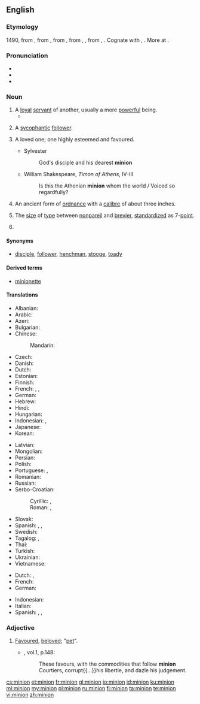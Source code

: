 ==English==
{{wikipedia}}

===Etymology===
1490, from {{etyl|frm|en}} {{term|mignon||lover, royal favourite, darling|lang=frm}}, from {{etyl|fro|en}} {{term|mignot||dainty, pleasing, gentle, kind|lang=fro}}, from {{etyl|frk|en}} {{m|frk|*minnijo||love, friendship, affection, memory}}, from {{etyl|gem-pro|en}} {{m|gem-pro|*minþijō}}, {{m|gem-pro|*mindijō||affectionate thought, care}}, from {{etyl|ine-pro|en}} {{m|ine-pro|*men-}}, {{m|ine-pro|*mnā-||to think}}. Cognate with {{etyl|goh|-}} {{term|minnja||love, care, affection, desire, memory|lang=goh}}, {{etyl|osx|-}} {{term|minnea||love|lang=osx}}. More at {{l|en|mind}}.

===Pronunciation===
* {{IPA|/ˈmɪnjən/|lang=en}}
* {{homophones|lang=en|minyan}}
* {{rhymes|ɪnjən|lang=en}}

===Noun===
{{en-noun|~}}

# A [[loyal]] [[servant]] of another, usually a more [[powerful]] being.
#*{{quote-magazine|year=2013|month=May-June|author=Kevin Heng
|title=[http://www.americanscientist.org/issues/pub/2013/3/why-does-nature-form-exoplanets-easily Why Does Nature Form Exoplanets Easily?]
|volume=101|issue=3|page=184|magazine={{w|American Scientist}}
|passage=In the past two years, NASA’s Kepler Space Telescope has located nearly 3,000 exoplanet candidates ranging from sub-Earth-sized '''minions''' to gas giants that dwarf our own Jupiter.}}
#: {{usex|The archvillain deployed his '''minions''' to simultaneously rob every bank in the city.|lang=en}}
# A [[sycophantic]] [[follower]].
# {{context|obsolete|lang=en}} A loved one; one highly esteemed and favoured.
#* Sylvester
#*: God's disciple and his dearest '''minion'''
#* William Shakespeare, ''Timon of Athens'', IV-III
#*: Is this the Athenian '''minion''' whom the world / Voiced so regardfully?
# {{context|obsolete|lang=en}} An ancient form of [[ordnance]] with a [[calibre]] of about three inches.
#: {{rfquotek|Beaumont and Fletcher}}
# {{context|uncountable|typography|printing|lang=en}} The [[size]] of [[type]] between [[nonpareil]] and [[brevier]], [[standardize]]d as 7-[[point]].
# {{obsolete form of|minimum|lang=en}}
#: {{rfquotek|Burton}}

====Synonyms====
* {{sense|loyal servant}} [[disciple]], [[follower]], [[henchman]], [[stooge]], [[toady]]

====Derived terms====
* {{sense|type size}} [[minionette]]

====Translations====
{{trans-top|loyal servant of another more powerful being}}
* Albanian: {{t|sq|favorit}}
* Arabic: {{t|ar|التابع|sc=Arab}}
* Azeri: {{t|az|sevimli}}
* Bulgarian: {{t+|bg|любимец|tr=ljubimec}}
* Chinese:
*: Mandarin: {{t+|cmn|奴才|tr=núcái}}
* Czech: {{t|cs|oblíbenec}}
* Danish: {{t|da|håndlanger|c}}
* Dutch: {{t+|nl|ondergeschikte}}
* Estonian: {{t|et|käsilane}}
* Finnish: {{t+|fi|käskyläinen}}
* French: {{t+|fr|subalterne|m|f}}, {{t+|fr|sous-fifre|m}}, {{t+|fr|séide|m}}
* German: {{t|de|Günstling}}
* Hebrew: {{t|he|מְשָׁרֵת|sc=Hebr}}
* Hindi: {{t|hi|wafadar|sc=Deva}}
* Hungarian: {{t+|hu|kegyenc}}
* Indonesian: {{t+|id|kaki tangan}}, {{t+|id|antek}}
* Japanese: {{t|ja|子分|tr=こぶん, kobun|sc=Jpan}}
* Korean: {{t+|ko|앞잡이|sc=Kore}}
{{trans-mid}}
* Latvian: {{t|lv|mīlulis}}
* Mongolian: {{t|mn|шадар|tr=šadar|sc=Cyrl}}
* Persian: {{t|fa|ﻕﻭﺸﻌﻤ|sc=Arab}}
* Polish: {{t+|pl|sługa}}
* Portuguese: {{t+|pt|favorito}}, {{t+|pt|lacaio|m}}
* Romanian: {{t+|ro|răsfățat}}
* Russian: {{t|ru|верный слуга|tr=verniy sluga|sc=Cyrl}}
* Serbo-Croatian:
*: Cyrillic: {{t|sh|штићеник|sc=Cyrl}}, {{t|sh|љубимац|sc=Cyrl}}
*: Roman: {{t+|sh|štićenik}}, {{t+|sh|ljubimac}}
* Slovak: {{t|sk|obľúbenec}}
* Spanish: {{t|es|adlátere}}, {{t|es|lacayo}}, {{t+|es|achichincle}}
* Swedish: {{t+|sv|skyddsling}}
* Tagalog: {{t+|tl|kampon}}, {{t+|tl|alagad}}
* Thai: {{t|th|ข้าราชการผู้น้อย|tr=kâa râat-chá-gaan pôo nói|sc=Thai}}
* Turkish: {{t+|tr|dalkavuk}}
* Ukrainian: {{t|uk|фаворит|tr=favorít}}
* Vietnamese: {{t|vi|kẻ nô lệ}}
{{trans-bottom}}

{{trans-top|A sycophantic follower}}
* Dutch: {{t|nl|slaafs volgeling}}, {{t+|nl|hielenlikker}}
* French: {{t+|fr|laquais}}
* German: {{t|de|Günstling}}
{{trans-mid}}
* Indonesian: {{t+|id|kacung}}
* Italian: {{t|it|tirapiedi|m}}
* Spanish: {{t|es|acólito}}, {{t+|es|sicario}}, {{t+|es|sicofante}}
{{trans-bottom}}

===Adjective===
{{en-adj}}

# {{context|obsolete|lang=en}} [[favoured|Favoured]], [[beloved]]; "[[pet]]".
#*{{RQ:Flr Mntgn Essays}}, vol.1, p.148:
#*: These favours, with the commodities that follow '''minion''' Courtiers, corrupt{{...}}his libertie, and dazle his judgement.

[[cs:minion]]
[[et:minion]]
[[fr:minion]]
[[gl:minion]]
[[io:minion]]
[[id:minion]]
[[ku:minion]]
[[ml:minion]]
[[my:minion]]
[[pl:minion]]
[[ru:minion]]
[[fi:minion]]
[[ta:minion]]
[[te:minion]]
[[vi:minion]]
[[zh:minion]]